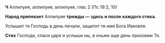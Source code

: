 **Ч** Аллилуия, аллилуия, аллилуия, глас 2 (Пс 19:2, 10)

**Народ припевает** Аллилуия **трижды — здесь и после каждого стиха.**

Услышит тя Господь в день печали, защитит тя имя Бога Иаковля.

**Стих** Господи, спаси царя и услыши ны, в оньже аще день призовем Тя.
